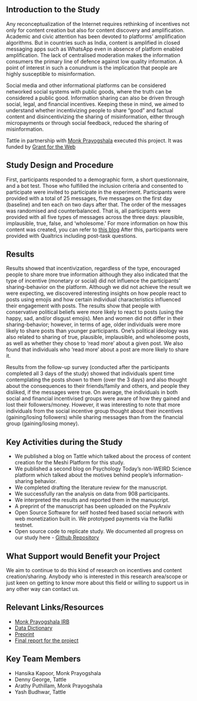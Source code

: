 ## Introduction to the Study

Any reconceptualization of the Internet requires rethinking of incentives not only for content creation but also for content discovery and 
amplification. Academic and civic attention has been devoted to platforms’ amplification algorithms. But in countries such as India, content is 
amplified in closed messaging apps such as WhatsApp even in absence of platform enabled amplification. The lack of centralised moderation makes the
information consumers the primary line of defence against low quality information. A point of interest in such a conundrum is the implication 
that people are highly susceptible to misinformation.

Social media and other informational platforms can be considered networked social systems with public goods, where the truth can be considered 
a public good. Information sharing can also be driven through social, legal, and financial incentives. Keeping these in mind, we aimed to understand 
whether incentivizing people to share “good” and factual content and disincentivizing the sharing of misinformation, either through micropayments 
or through social feedback, reduced the sharing of misinformation.

Tattle in partnership with [Monk Prayogshala](https://www.monkprayogshala.in/) executed this project. It was funded by [Grant for the Web](https://www.grantfortheweb.org/)

## Study Design and Procedure

First, participants responded to a demographic form, a short questionnaire, and a bot test. Those who fulfilled the inclusion criteria and 
consented to participate were invited to participate in the experiment. Participants were provided with a total of 25 messages, five messages 
on the first day (baseline) and ten each on two days after that. The order of the messages was randomised and counterbalanced. That is, all
participants were provided with all five types of messages across the three days: plausible, implausible, true, false, and ‘wholesome.’ For more
information on how this content was created, you can refer to [this blog](https://tattle.co.in/blog/content-creation-for-the-meshi-information-sharing-experiment)
After this, participants were provided with Qualtrics including post-task questions.

## Results

Results showed that incentivization, regardless of the type, encouraged people to share more true information although they also indicated that the type of incentive (monetary or social) did not influence the participants’ sharing-behavior on the platform. Although we did not achieve the result we were expecting, we discovered interesting insights on how people react to posts using emojis and how certain individual characteristics influenced their engagement with posts. The results show that people with conservative political beliefs were more likely to react to posts (using the happy, sad, and/or disgust emojis). Men and women did not differ in their sharing-behavior; however, in terms of age, older individuals were more likely to share posts than younger participants. One’s political ideology was also related to sharing of true, plausible, implausible, and wholesome posts, as well as whether they chose to ‘read more’ about a given post. We also found that individuals who ‘read more’ about a post are more likely to share it.

Results from the follow-up survey (conducted after the participants completed all 3 days of the study) showed that individuals spent time contemplating the posts shown to them (over the 3 days) and also thought about the consequences to their friends/family and others, and people they disliked, if the messages were true. On average, the individuals in both social and financial incentivised groups were aware of how they gained and lost their followers/money. However, it was interesting to note that more individuals from the social incentive group thought about their incentives (gaining/losing followers) while sharing messages than from the financial group (gaining/losing money).

## Key Activities during the Study

* We published a blog on Tattle which talked about the process of content creation for the Meshi Platform for this study.
* We published a second blog on Psychology Today’s non-WEIRD Science platform which talked about the motives behind people’s information-sharing behavior.
* We completed drafting the literature review for the manuscript.
* We successfully ran the analysis on data from 908 participants.
* We interpreted the results and reported them in the manuscript.
* A preprint of the manuscript has been uploaded on the PsyArxiv
* Open Source Software for self hosted feed based social network with web monetization built in. We prototyped payments via the Rafiki testnet.
* Open source code to replicate study. We documented all progress on our study here - [Github Repository]([https://github.com/orgs/tattle-made/projects/18](https://github.com/tattle-made/Comparative-Study-of-Various-Incentives-and-their-effect-on-Content-Sharing-Behaviour/))

## What Support would Benefit your Project

We aim to continue to do this kind of research on incentives and content creation/sharing. Anybody who is interested in this research area/scope or just keen on getting to know more about this field or willing to support us in any other way can contact us.

## Relevant Links/Resources

* [Monk Prayogshala IRB](https://drive.google.com/file/d/1KeUdChCfuJOFKwrIxKMvHg0Mf8jSyN0p/view)
* [Data Dictionary](https://docs.google.com/spreadsheets/d/18xbQWXXIlA_yAW6Ufas_KUUbUH0r0sNzJmL4lnYIrPo/edit#gid=0)
* [Preprint](https://psyarxiv.com/nykxz)
* [Final report for the project](https://community.interledger.org/denntenna/final-report-for-using-web-monetisation-for-incentivising-sharing-of-good-content-1gef)

## Key Team Members

* Hansika Kapoor, Monk Prayogshala
* Denny George, Tattle
* Arathy Puthillam, Monk Prayogshala
* Yash Budhwar, Tattle
